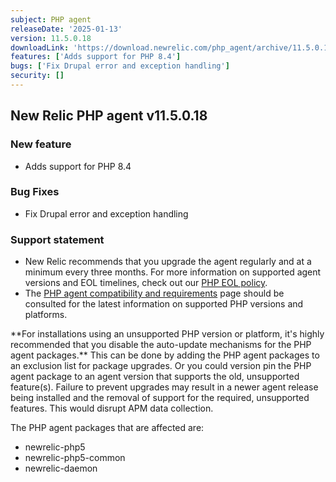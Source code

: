 ```yaml
---
subject: PHP agent
releaseDate: '2025-01-13'
version: 11.5.0.18
downloadLink: 'https://download.newrelic.com/php_agent/archive/11.5.0.18'
features: ['Adds support for PHP 8.4']
bugs: ['Fix Drupal error and exception handling']
security: []
---
```


## New Relic PHP agent v11.5.0.18

### New feature

* Adds support for PHP 8.4

### Bug Fixes

* Fix Drupal error and exception handling

### Support statement

* New Relic recommends that you upgrade the agent regularly and at a minimum every three months. For more information on supported agent versions and EOL timelines, check out our [PHP EOL policy](https://docs.newrelic.com/docs/apm/agents/php-agent/getting-started/php-agent-eol-policy/).
* The [PHP agent compatibility and requirements](https://docs.newrelic.com/docs/apm/agents/php-agent/getting-started/php-agent-compatibility-requirements/) page should be consulted for the latest information on supported PHP versions and platforms.

<Callout variant="important">
  **For installations using an unsupported PHP version or platform, it's highly recommended that you disable the auto-update mechanisms for the PHP agent packages.** This can be done by adding the PHP agent packages to an exclusion list for package upgrades. Or you could version pin the PHP agent package to an agent version that supports the old, unsupported feature(s). Failure to prevent upgrades may result in a newer agent release being installed and the removal of support for the required, unsupported features. This would disrupt APM data collection.

  The PHP agent packages that are affected are:

  * newrelic-php5
  * newrelic-php5-common
  * newrelic-daemon
</Callout>
